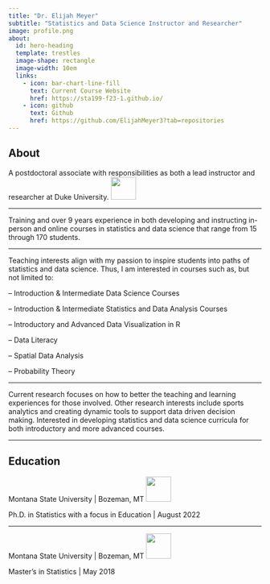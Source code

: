 ```yaml
---
title: "Dr. Elijah Meyer"
subtitle: "Statistics and Data Science Instructor and Researcher" 
image: profile.png
about:
  id: hero-heading
  template: trestles
  image-shape: rectangle
  image-width: 10em
  links:
    - icon: bar-chart-line-fill
      text: Current Course Website
      href: https://sta199-f23-1.github.io/
    - icon: github
      text: Github
      href: https://github.com/ElijahMeyer3?tab=repositories
---
```


## About

A postdoctoral associate with responsibilities as both a lead instructor and researcher at Duke University. ![](Duke-University-Logo.png){width="50" height="45" fig-align="right"} 

<hr/>

Training and over 9 years experience in both developing and instructing in-person and online courses in statistics and data science that range from 15 through 170 students. 

<hr/>

Teaching interests align with my passion to inspire students into paths of statistics and data science. Thus, I am interested in courses such as, but not limited to: 

-- Introduction & Intermediate Data Science Courses 

-- Introduction & Intermediate Statistics and Data Analysis Courses 

-- Introductory and Advanced Data Visualization in R 

-- Data Literacy 

-- Spatial Data Analysis 

-- Probability Theory 

<hr/>

Current research focuses on how to better the teaching and learning experiences for those involved. Other research interests include sports analytics and creating dynamic tools to support data driven decision making. Interested in developing statistics and data
science curricula for both introductory and more advanced courses. 

<hr/>

## Education 

Montana State University | Bozeman, MT ![](MontanaStateUniversity_Icon.png){width="50" height="50" fig-align="right"}

Ph.D. in Statistics with a focus in Education | August 2022

<hr/>

Montana State University | Bozeman, MT ![](MontanaStateUniversity_Icon.png){width="50" height="50" fig-align="right"}

Master's in Statistics | May 2018




